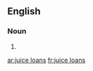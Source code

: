 
==English==

===Noun===
{{head|en|plural}}

# {{plural of|juice loan|lang=en}}

[[ar:juice loans]]
[[fr:juice loans]]